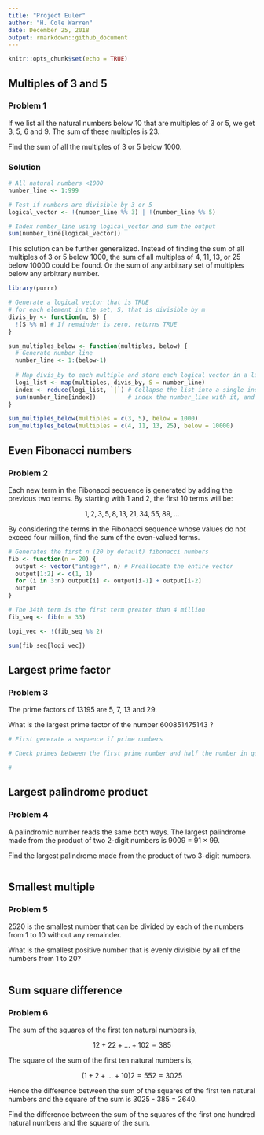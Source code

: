 ```yaml
---
title: "Project Euler"
author: "H. Cole Warren"
date: December 25, 2018
output: rmarkdown::github_document
---
```


```r
knitr::opts_chunk$set(echo = TRUE)
```

## Multiples of 3 and 5
### Problem 1

If we list all the natural numbers below 10 that are multiples of 3 or 5, we get 3, 5, 6 and 9. The sum of these multiples is 23.

Find the sum of all the multiples of 3 or 5 below 1000.

### Solution
```r
# All natural numbers <1000
number_line <- 1:999

# Test if numbers are divisible by 3 or 5
logical_vector <- !(number_line %% 3) | !(number_line %% 5)

# Index number_line using logical_vector and sum the output
sum(number_line[logical_vector])
```

This solution can be further generalized. Instead of finding the sum of all multiples of 3 or 5 below 1000, the sum of all multiples of 4, 11, 13, or 25 below 10000 could be found. Or the sum of any arbitrary set of multiples below any arbitrary number.

```r
library(purrr)

# Generate a logical vector that is TRUE
# for each element in the set, S, that is divisible by m
divis_by <- function(m, S) {
  !(S %% m) # If remainder is zero, returns TRUE
}

sum_multiples_below <- function(multiples, below) {
  # Generate number line
  number_line <- 1:(below-1)
  
  # Map divis_by to each multiple and store each logical vector in a list
  logi_list <- map(multiples, divis_by, S = number_line)
  index <- reduce(logi_list, `|`) # Collapse the list into a single indexing vector,
  sum(number_line[index])         # index the number_line with it, and return the sum
}

sum_multiples_below(multiples = c(3, 5), below = 1000)
sum_multiples_below(multiples = c(4, 11, 13, 25), below = 10000)
```

## Even Fibonacci numbers
### Problem 2

Each new term in the Fibonacci sequence is generated by adding the previous two terms. By starting with 1 and 2, the first 10 terms will be:

$$ 1, 2, 3, 5, 8, 13, 21, 34, 55, 89, ... $$

By considering the terms in the Fibonacci sequence whose values do not exceed four million, find the sum of the even-valued terms.

```r
# Generates the first n (20 by default) fibonacci numbers
fib <- function(n = 20) {
  output <- vector("integer", n) # Preallocate the entire vector
  output[1:2] <- c(1, 1)
  for (i in 3:n) output[i] <- output[i-1] + output[i-2]
  output
}

# The 34th term is the first term greater than 4 million
fib_seq <- fib(n = 33)

logi_vec <- !(fib_seq %% 2)

sum(fib_seq[logi_vec])
```

## Largest prime factor
### Problem 3

The prime factors of 13195 are 5, 7, 13 and 29.

What is the largest prime factor of the number 600851475143 ?

```r
# First generate a sequence if prime numbers

# Check primes between the first prime number and half the number in question (inclusive) to see if they will divide the number

# 
```

## Largest palindrome product
### Problem 4

A palindromic number reads the same both ways. The largest palindrome made from the product of two 2-digit numbers is 9009 = 91 × 99.

Find the largest palindrome made from the product of two 3-digit numbers.

```r

```

## Smallest multiple
### Problem 5

2520 is the smallest number that can be divided by each of the numbers from 1 to 10 without any remainder.

What is the smallest positive number that is evenly divisible by all of the numbers from 1 to 20?

```r

```

## Sum square difference
### Problem 6

The sum of the squares of the first ten natural numbers is,

$$ 12 + 22 + ... + 102 = 385 $$

The square of the sum of the first ten natural numbers is,

$$ (1 + 2 + ... + 10)2 = 552 = 3025 $$

Hence the difference between the sum of the squares of the first ten natural numbers and the square of the sum is 3025 - 385 = 2640.

Find the difference between the sum of the squares of the first one hundred natural numbers and the square of the sum.

```r

```
